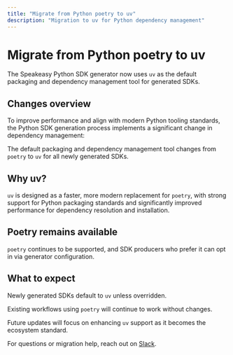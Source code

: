 ```yaml
---
title: "Migrate from Python poetry to uv"
description: "Migration to uv for Python dependency management"
---
```


# Migrate from Python poetry to uv

The Speakeasy Python SDK generator now uses `uv` as the default packaging and dependency management tool for generated SDKs.

## Changes overview

To improve performance and align with modern Python tooling standards, the Python SDK generation process implements a significant change in dependency management:

The default packaging and dependency management tool changes from `poetry` to `uv` for all newly generated SDKs.

## Why uv?

`uv` is designed as a faster, more modern replacement for `poetry`, with strong support for Python packaging standards and significantly improved performance for dependency resolution and installation.

## Poetry remains available

`poetry` continues to be supported, and SDK producers who prefer it can opt in via generator configuration.

## What to expect

Newly generated SDKs default to `uv` unless overridden.

Existing workflows using `poetry` will continue to work without changes.

Future updates will focus on enhancing `uv` support as it becomes the ecosystem standard.

For questions or migration help, reach out on [Slack](https://go.speakeasy.com/slack).